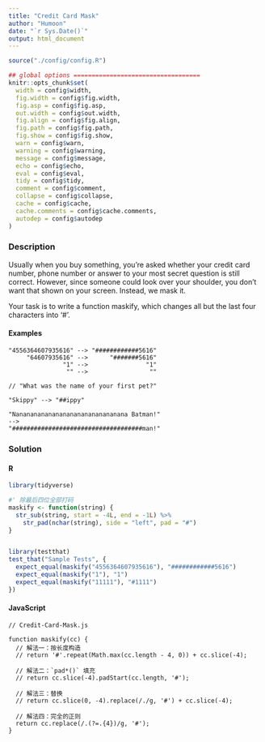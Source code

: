 ```yaml
---
title: "Credit Card Mask"
author: "Humoon"
date: "`r Sys.Date()`"
output: html_document
---
```



```r
source("./config/config.R")

## global options ===================================
knitr::opts_chunk$set(
  width = config$width,
  fig.width = config$fig.width,
  fig.asp = config$fig.asp,
  out.width = config$out.width,
  fig.align = config$fig.align,
  fig.path = config$fig.path,
  fig.show = config$fig.show,
  warn = config$warn,
  warning = config$warning,
  message = config$message,
  echo = config$echo,
  eval = config$eval,
  tidy = config$tidy,
  comment = config$comment,
  collapse = config$collapse,
  cache = config$cache,
  cache.comments = config$cache.comments,
  autodep = config$autodep
)
```



### Description

Usually when you buy something, you're asked whether your credit card number, phone number or answer to your most secret question is still correct. However, since someone could look over your shoulder, you don't want that shown on your screen. Instead, we mask it.

Your task is to write a function maskify, which changes all but the last four characters into '#'.

#### Examples

```
"4556364607935616" --> "############5616"
     "64607935616" -->      "#######5616"
               "1" -->                "1"
                "" -->                 ""

// "What was the name of your first pet?"

"Skippy" --> "##ippy"

"Nananananananananananananananana Batman!"
-->
"####################################man!"
```


### Solution

#### R
```r
library(tidyverse)

#' 除最后四位全部打码
maskify <- function(string) {
  str_sub(string, start = -4L, end = -1L) %>%
    str_pad(nchar(string), side = "left", pad = "#")
}


library(testthat)
test_that("Sample Tests", {
  expect_equal(maskify("4556364607935616"), "############5616")
  expect_equal(maskify("1"), "1")
  expect_equal(maskify("11111"), "#1111")
})
```


#### JavaScript

```node
// Credit-Card-Mask.js

function maskify(cc) {
  // 解法一：按长度构造
  // return '#'.repeat(Math.max(cc.length - 4, 0)) + cc.slice(-4);

  // 解法二：`pad*()` 填充
  // return cc.slice(-4).padStart(cc.length, '#');

  // 解法三：替换
  // return cc.slice(0, -4).replace(/./g, '#') + cc.slice(-4);

  // 解法四：完全的正则
  return cc.replace(/.(?=.{4})/g, '#');
}
```


